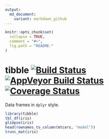 ```yaml
---
output:
  md_document:
    variant: markdown_github
---
```


<!-- README.md is generated from README.Rmd. Please edit that file -->

```r
knitr::opts_chunk$set(
  collapse = TRUE,
  comment = "#>",
  fig.path = "README-"
)
```

# tibble [![Build Status](https://travis-ci.org/hadley/tibble.svg?branch=master)](https://travis-ci.org/hadley/tibble) [![AppVeyor Build Status](https://ci.appveyor.com/api/projects/status/github/hadley/tibble?branch=master&svg=true)](https://ci.appveyor.com/project/hadley/tibble) [![Coverage Status](https://img.shields.io/codecov/c/github/hadley/tibble/master.svg)](https://codecov.io/github/hadley/tibble?branch=master)

Data frames in `dplyr` style.

```r
library(tibble)
tbl_df(iris)
glimpse(iris)
head(rownames_to_column(mtcars, "model"))
trunc_mat(iris)
```
